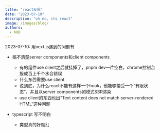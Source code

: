 ```yaml
---
title: "react反思"
date: "2023-07-10"
description: "oh no, its react"
image: /images/blog/
authors:
  - KUD
---
```


2023-07-10:
用next.js遇到的问题有
- 搞不清楚server components和client components
  - 有的组件use client之后就挂掉了，pnpm dev一片空白，chrome控制台报成百上千个水合错误
  - 什么东西需要use client
  - 说到底，为什么react不能有这样一个hook，他能够接受一个“有限状态”，并且以server components的模式SSR渲染
  - use client的东西也出“Text content does not match server-rendered HTML“这种问题

- typescript 写不明白
  - 类型真的好魔幻